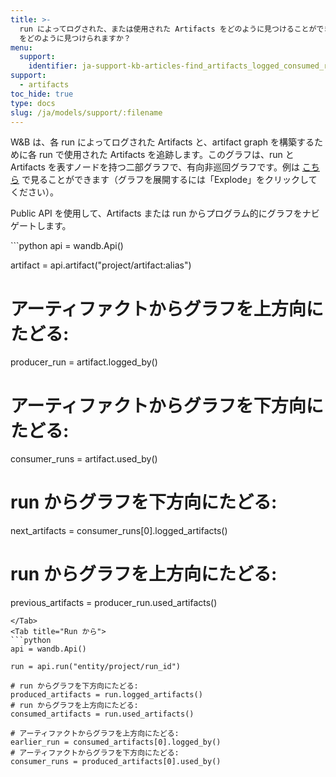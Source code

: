 ```yaml
---
title: >-
  run によってログされた、または使用された Artifacts をどのように見つけることができますか？Artifacts を生成または使用した run
  をどのように見つけられますか？
menu:
  support:
    identifier: ja-support-kb-articles-find_artifacts_logged_consumed_run_find
support:
  - artifacts
toc_hide: true
type: docs
slug: /ja/models/support/:filename
---
```

W&B は、各 run によってログされた Artifacts と、artifact graph を構築するために各 run で使用された Artifacts を追跡します。このグラフは、run と Artifacts を表すノードを持つ二部グラフで、有向非巡回グラフです。例は [こちら](https://wandb.ai/shawn/detectron2-11/artifacts/dataset/furniture-small-val/06d5ddd4deebdd5/graph) で見ることができます（グラフを展開するには「Explode」をクリックしてください）。

Public API を使用して、Artifacts または run からプログラム的にグラフをナビゲートします。

<Tabs>
<Tab title="Artifacts から">
```python
api = wandb.Api()

artifact = api.artifact("project/artifact:alias")

# アーティファクトからグラフを上方向にたどる:
producer_run = artifact.logged_by()
# アーティファクトからグラフを下方向にたどる:
consumer_runs = artifact.used_by()

# run からグラフを下方向にたどる:
next_artifacts = consumer_runs[0].logged_artifacts()
# run からグラフを上方向にたどる:
previous_artifacts = producer_run.used_artifacts()
```
</Tab>
<Tab title="Run から">
```python
api = wandb.Api()

run = api.run("entity/project/run_id")

# run からグラフを下方向にたどる:
produced_artifacts = run.logged_artifacts()
# run からグラフを上方向にたどる:
consumed_artifacts = run.used_artifacts()

# アーティファクトからグラフを上方向にたどる:
earlier_run = consumed_artifacts[0].logged_by()
# アーティファクトからグラフを下方向にたどる:
consumer_runs = produced_artifacts[0].used_by()
```
</Tab>
</Tabs>